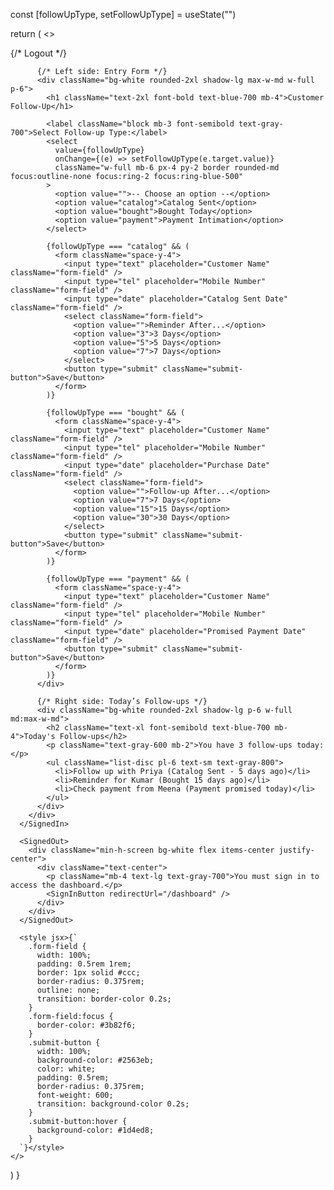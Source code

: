
  const [followUpType, setFollowUpType] = useState("")

  return (
    <>
      <SignedIn>
        <div className="min-h-screen bg-gray-100 p-6 flex flex-col md:flex-row justify-between items-start gap-8">
          {/* Logout */}
          <div className="absolute top-4 right-4">
            <UserButton afterSignOutUrl="/" />
          </div>

          {/* Left side: Entry Form */}
          <div className="bg-white rounded-2xl shadow-lg max-w-md w-full p-6">
            <h1 className="text-2xl font-bold text-blue-700 mb-4">Customer Follow-Up</h1>

            <label className="block mb-3 font-semibold text-gray-700">Select Follow-up Type:</label>
            <select
              value={followUpType}
              onChange={(e) => setFollowUpType(e.target.value)}
              className="w-full mb-6 px-4 py-2 border rounded-md focus:outline-none focus:ring-2 focus:ring-blue-500"
            >
              <option value="">-- Choose an option --</option>
              <option value="catalog">Catalog Sent</option>
              <option value="bought">Bought Today</option>
              <option value="payment">Payment Intimation</option>
            </select>

            {followUpType === "catalog" && (
              <form className="space-y-4">
                <input type="text" placeholder="Customer Name" className="form-field" />
                <input type="tel" placeholder="Mobile Number" className="form-field" />
                <input type="date" placeholder="Catalog Sent Date" className="form-field" />
                <select className="form-field">
                  <option value="">Reminder After...</option>
                  <option value="3">3 Days</option>
                  <option value="5">5 Days</option>
                  <option value="7">7 Days</option>
                </select>
                <button type="submit" className="submit-button">Save</button>
              </form>
            )}

            {followUpType === "bought" && (
              <form className="space-y-4">
                <input type="text" placeholder="Customer Name" className="form-field" />
                <input type="tel" placeholder="Mobile Number" className="form-field" />
                <input type="date" placeholder="Purchase Date" className="form-field" />
                <select className="form-field">
                  <option value="">Follow-up After...</option>
                  <option value="7">7 Days</option>
                  <option value="15">15 Days</option>
                  <option value="30">30 Days</option>
                </select>
                <button type="submit" className="submit-button">Save</button>
              </form>
            )}

            {followUpType === "payment" && (
              <form className="space-y-4">
                <input type="text" placeholder="Customer Name" className="form-field" />
                <input type="tel" placeholder="Mobile Number" className="form-field" />
                <input type="date" placeholder="Promised Payment Date" className="form-field" />
                <button type="submit" className="submit-button">Save</button>
              </form>
            )}
          </div>

          {/* Right side: Today’s Follow-ups */}
          <div className="bg-white rounded-2xl shadow-lg p-6 w-full md:max-w-md">
            <h2 className="text-xl font-semibold text-blue-700 mb-4">Today's Follow-ups</h2>
            <p className="text-gray-600 mb-2">You have 3 follow-ups today:</p>
            <ul className="list-disc pl-6 text-sm text-gray-800">
              <li>Follow up with Priya (Catalog Sent - 5 days ago)</li>
              <li>Reminder for Kumar (Bought 15 days ago)</li>
              <li>Check payment from Meena (Payment promised today)</li>
            </ul>
          </div>
        </div>
      </SignedIn>

      <SignedOut>
        <div className="min-h-screen bg-white flex items-center justify-center">
          <div className="text-center">
            <p className="mb-4 text-lg text-gray-700">You must sign in to access the dashboard.</p>
            <SignInButton redirectUrl="/dashboard" />
          </div>
        </div>
      </SignedOut>

      <style jsx>{`
        .form-field {
          width: 100%;
          padding: 0.5rem 1rem;
          border: 1px solid #ccc;
          border-radius: 0.375rem;
          outline: none;
          transition: border-color 0.2s;
        }
        .form-field:focus {
          border-color: #3b82f6;
        }
        .submit-button {
          width: 100%;
          background-color: #2563eb;
          color: white;
          padding: 0.5rem;
          border-radius: 0.375rem;
          font-weight: 600;
          transition: background-color 0.2s;
        }
        .submit-button:hover {
          background-color: #1d4ed8;
        }
      `}</style>
    </>
  )
}
